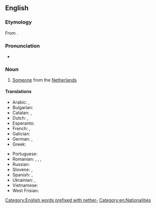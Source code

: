 ==English==

===Etymology===
From {{affix|en|Netherlands|-er|id2=inhabitant}}.

===Pronunciation===
* {{IPA|en|/ˈnɛðɚˌlændɚ/}}

===Noun===
{{en-noun}}

# [[someone|Someone]] from the [[Netherlands]]

====Translations====
{{trans-top|someone from the Netherlands}}
* Arabic: {{t|ar|هُولَنْدِيّ|m}}, {{t|ar|هُولَنْدِيَّة|f}}
* Bulgarian: {{t|bg|нидерландец}}
* Catalan: {{t+|ca|neerlandès|m}}, {{t+|ca|neerlandesa|f}}
* Dutch: {{t+|nl|Nederlander|m}}, {{t+|nl|Nederlandse|f}}
* Esperanto: {{t|eo|nederlandano}}
* French: {{t+|fr|Néerlandais|m}}, {{t+|fr|Néerlandaise|f}}
* Galician: {{t+|gl|neerlandés}}
* German: {{t+|de|Niederländer|m}}, {{t+|de|Niederländerin|f}}
* Greek: {{t+|el|Ολλανδός|m}}
{{trans-mid}}
* Portuguese: {{t+|pt|holandês|m}}
* Romanian: {{t+|ro|olandez|m}}, {{t+|ro|olandeză|f}}, {{t+|ro|olandezi|m-p}}, {{t+|ro|olandeze|f-p}}
* Russian: {{t+|ru|нидерла́ндец|m}}
* Slovene: {{t+|sl|nizozemec|m}}, {{t|sl|nizozemka|f}}
* Spanish: {{t+|es|neerlandés|m}}, {{t+|es|neerlandesa|f}}
* Ukrainian: {{t|uk|нідерла́ндець|m}}, {{t|uk|нідерла́ндка|f}}
* Vietnamese: {{t|vi|người Hà Lan}}
* West Frisian: {{t|fy|Nederlanner|m}}
{{trans-bottom}}

[[Category:English words prefixed with nether-]]
[[Category:en:Nationalities]]